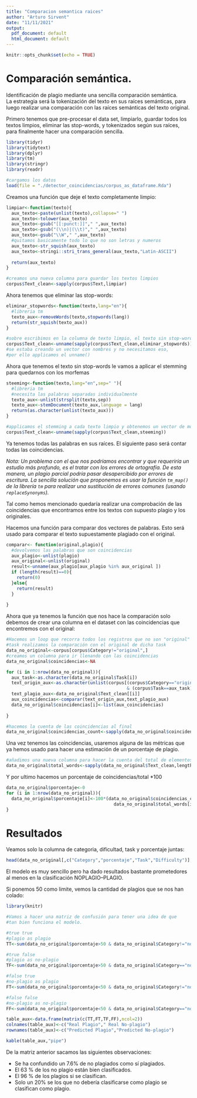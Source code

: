 ```yaml
---
title: "Comparacion semantica raices"
author: "Arturo Sirvent"
date: "11/11/2021"
output:
  pdf_document: default
  html_document: default
---
```


```r
knitr::opts_chunk$set(echo = TRUE)
```


# Comparación semántica.  

Identificación de plagio mediante una sencilla comparación semántica.  
La estrategia será la tokenización del texto en sus raíces semánticas, para luego realizar una comparación con las raíces semánticas del texto original.  

Primero tenemos que pre-procesar el data set, limpiarlo, guardar todos los textos limpios, eliminar las stop-words, y tokenizados según sus raíces, para finalmente hacer una comparación sencilla.

```r
library(tidyr)
library(tidytext)
library(dplyr)
library(tm)
library(stringr)
library(readr)
```

```r
#cargamos los datos
load(file = "./detector_coincidencias/corpus_as_dataframe.Rda")

```

Creamos una función que deje el texto completamente limpio:


```r
limpiar<-function(texto){
  aux_texto<-paste(unlist(texto),collapse=" ")
  aux_texto<-tolower(aux_texto) 
  aux_texto<-gsub("[[:punct:]]"," ",aux_texto)
  aux_texto<-gsub("(\\n)|(\\t)"," ",aux_texto)
  aux_texto<-gsub("\\W"," ",aux_texto)
  #quitamos basicamente todo lo que no son letras y numeros
  aux_texto<-str_squish(aux_texto)
  aux_texto<-stringi::stri_trans_general(aux_texto,"Latin-ASCII") 
  
  return(aux_texto)
}

```

```r
#creamos una nueva columna para guardar los textos limpios
corpus$Text_clean<-sapply(corpus$Text,limpiar)
```


Ahora tenemos que eliminar las stop-words:

```r
eliminar_stopwords<-function(texto,lang="en"){
  #libreria tm
  texto_aux<-removeWords(texto,stopwords(lang))
  return(str_squish(texto_aux))
}
```

```r
#sobre escribimos en la columna de texto limpio, el texto sin stop-words
corpus$Text_clean<-unname(sapply(corpus$Text_clean,eliminar_stopwords))
#se estaba creando un vector con nombres y no necesitamos eso, 
#por ello applicamos el unname()
```

Ahora que tenemos el texto sin stop-words le vamos a aplicar el stemming para quedarnos con los morfemas

```r
steeming<-function(texto,lang="en",sep=" "){
  #libreria tm
  #necesita las palabras separadas individualmente
  texto_aux<-unlist(strsplit(texto,sep))
  texto_aux<-stemDocument(texto_aux,language = lang)
  return(as.character(unlist(texto_aux)))
}
```


```r
#applicamos el stemming a cada texto limpio y obtenemos un vector de morfemas
corpus$Text_clean<-unname(sapply(corpus$Text_clean,steeming))

```


Ya tenemos todas las palabras en sus raíces. El siguiente paso será contar todas las coincidencias. 


_Nota: Un problema con el que nos podríamos encontrar y que requeriría un estudio más profundo, es el tratar con los errores de ortografía. De esta manera, un plagio parcial podría pasar desapercibido por errores de escritura. La sencilla solución que proponemos es usar la función `tm_map()` de la librería `tm` para realizar una sustitución de errores comunes (usando `replaceSynonyms`)._

Tal como hemos mencionado quedaría realizar una comprobación de las coincidencias que encontramos entre los textos con supuesto plagio y los originales.  

Hacemos una función para comparar dos vectores de palabras. Esto será usado para comparar el texto supuestamente plagiado con el original.


```r
comparar<- function(original,plagio){
  #devolvemos las palabras que son coincidencias 
  aux_plagio<-unlist(plagio)
  aux_original<-unlist(original)
  result<-unname(aux_plagio[aux_plagio %in% aux_original ])
  if (length(result)==0){
    return(0)
  }else{
    return(result)
  }
  
}
```

Ahora que ya tenemos la función que nos hace la comparación solo debemos de crear una columna en el dataset con las coincidencias que encontremos con el original:


```r
#Hacemos un loop que recorra todos los registros que no son "original" y según su tipo de
#task realizamos la comparación con el original de dicha task
data_no_original<-corpus[corpus$Category!="original",]
#creamos un columna para ir llenando con las coincidencias
data_no_original$coincidencias<-NA

for (i in 1:nrow(data_no_original)){
  aux_task<-as.character(data_no_original$Task[i])
  text_origin_aux<-as.character(unlist(corpus[(corpus$Category=="original") 
                                              & (corpus$Task==aux_task),"Text_clean"]))
  text_plagio_aux<-data_no_original$Text_clean[[i]]
  aux_coincidencias<-comparar(text_origin_aux,text_plagio_aux)
  data_no_original$coincidencias[i]<-list(aux_coincidencias)
  
}

#hacemos la cuenta de las coincidencias al final
data_no_original$coincidencias_count<-sapply(data_no_original$coincidencias,length)

```


Una vez tenemos las coincidencias, usaremos alguna de las métricas que ya hemos usado para hacer una estimación de un porcentaje de plagio.


```r
#añadimos una nueva columna para hacer la cuenta del total de elementos en text_clean
data_no_original$total_words<-sapply(data_no_original$Text_clean,length)
```

Y por ultimo hacemos un porcentaje de coincidencias/total *100

```r
data_no_original$porcentaje<-0
for (i in 1:nrow(data_no_original)){
  data_no_original$porcentaje[i]<-100*(data_no_original$coincidencias_count[i]/
                                         data_no_original$total_words[i])
}
```

# Resultados

Veamos solo la columna de categoria, dificultad, task y porcentaje juntas:

```r
head(data_no_original[,c("Category","porcentaje","Task","Difficulty")],20)
```


El modelo es muy sencillo pero ha dado resultados bastante prometedores al menos en la clasificación NOPLAGIO--PLAGIO.

Si ponemos 50 como limite, vemos la cantidad de plagios que se nos han colado:

```r
library(knitr)
```


```r
#Vamos a hacer una matriz de confusión para tener una idea de que
#tan bien funciona el modelo.

#true true
#plagio as plagio
TT<-sum(data_no_original$porcentaje>50 & data_no_original$Category!="non")/sum(data_no_original$porcentaje>50)*100

#true false
#plagio as no-plagio
TF<-sum(data_no_original$porcentaje>50 & data_no_original$Category=="non")/sum(data_no_original$porcentaje>50)*100

#false true
#no-plagio as plagio
FT<-sum(data_no_original$porcentaje<50 & data_no_original$Category!="non")/sum(data_no_original$porcentaje<50)*100

#false false
#no-plagio as no-plagio
FF<-sum(data_no_original$porcentaje<50 & data_no_original$Category=="non")/sum(data_no_original$porcentaje<50)*100

table_aux<-data.frame(matrix(c(TT,FT,TF,FF),ncol=2))
colnames(table_aux)<-c("Real Plagio"," Real No-plagio")
rownames(table_aux)<-c("Predicted Plagio","Predicted No-plagio")

kable(table_aux,"pipe")


```

De la matriz anterior sacamos las siguientes observaciones:

* Se ha confundido un 7.6% de no plagiados como sí plagiados.
* El 63 % de los no plagio están bien clasificados.
* El 96 % de los plagios si se clasifican.
* Solo un 20% se los que no debería clasificarse como plagio se clasifican como plagio.

